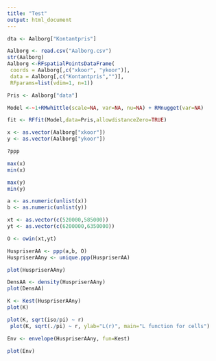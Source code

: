 ```yaml
---
title: "Test"
output: html_document
---
```






```r
dta <- Aalborg["Kontantpris"]
```
```r
Aalborg <- read.csv("Aalborg.csv")
str(Aalborg)
Aalborg <-RFspatialPointsDataFrame(
 coords = Aalborg[,c("xkoor", "ykoor")],
 data = Aalborg[,c("Kontantpris","")],
 RFparams=list(vdim=1, n=1)) 
```
```r
Pris <- Aalborg["data"]
```

```r
Model <-~1+RMwhittle(scale=NA, var=NA, nu=NA) + RMnugget(var=NA)
```
```r
fit <- RFfit(Model,data=Pris,allowdistanceZero=TRUE)
```

```r
x <- as.vector(Aalborg["xkoor"])
y <- as.vector(Aalborg["ykoor"])
```
```r
?ppp
```

```r
max(x)
min(x)
```

```r
max(y)
min(y)
```

```r
a <- as.numeric(unlist(x))
b <- as.numeric(unlist(y))
```

```r
xt <- as.vector(c(520000,585000))
yt <- as.vector(c(6200000,6350000))
```


```r
O <- owin(xt,yt)
```


```r
HuspriserAA <- ppp(a,b, O)
HuspriserAAny <- unique.ppp(HuspriserAA)
```

```r
plot(HuspriserAAny)
```
```r
DensAA <- density(HuspriserAAny)
plot(DensAA)
```
```r
K <- Kest(HuspriserAAny)
plot(K)
```
```r
plot(K, sqrt(iso/pi) ~ r)
 plot(K, sqrt(./pi) ~ r, ylab="L(r)", main="L function for cells")
```
```r
Env <- envelope(HuspriserAAny, fun=Kest)
```

```r
plot(Env)
```

```r

```

